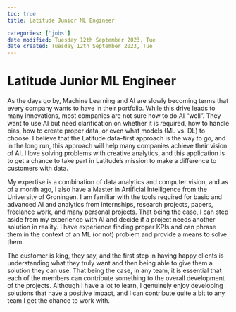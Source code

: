 ```yaml
---
toc: true
title: Latitude Junior ML Engineer

categories: ['jobs']
date modified: Tuesday 12th September 2023, Tue
date created: Tuesday 12th September 2023, Tue
---
```


# Latitude Junior ML Engineer


As the days go by, Machine Learning and AI are slowly becoming terms that every company wants to have in their portfolio. While this drive leads to many innovations, most companies are not sure how to do AI "well". They want to use AI but need clarification on whether it is required, how to handle bias, how to create proper data, or even what models (ML vs. DL) to choose. I believe that the Latitude data-first approach is the way to go, and in the long run, this approach will help many companies achieve their vision of AI. I love solving problems with creative analytics, and this application is to get a chance to take part in Latitude's mission to make a difference to customers with data.

My expertise is a combination of data analytics and computer vision, and as of a month ago, I also have a Master in Artificial Intelligence from the University of Groningen. I am familiar with the tools required for basic and advanced AI and analytics from internships, research projects, papers, freelance work, and many personal projects. That being the case, I can step aside from my experience with AI and decide if a project needs another solution in reality. I have experience finding proper KPIs and can phrase them in the context of an ML (or not) problem and provide a means to solve them.

The customer is king, they say, and the first step in having happy clients is understanding what they truly want and then being able to give them a solution they can use. That being the case, in any team, it is essential that each of the members can contribute something to the overall development of the projects. Although I have a lot to learn, I genuinely enjoy developing solutions that have a positive impact, and I can contribute quite a bit to any team I get the chance to work with.